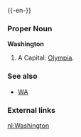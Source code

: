 {{wikipedia}}
{{-en-}}

===Proper Noun===
'''Washington'''
#A {{USstate}}  Capital: [[Olympia]].
===See also===
*[[WA]]
===External links===
{{pedialite}}

[[nl:Washington]]